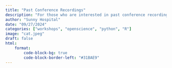 ```yaml
---
title: "Past Conference Recordings"
description: "For those who are interested in past conference recordings"
author: "Sunny Hospital"
date: "09/27/2024"
categories: ["workshops", "openscience", "python", "R"]
image: "cat.jpeg"
draft: false
html:
    format:
        code-block-bg: true
        code-block-border-left: "#31BAE9"
---
```


## 



